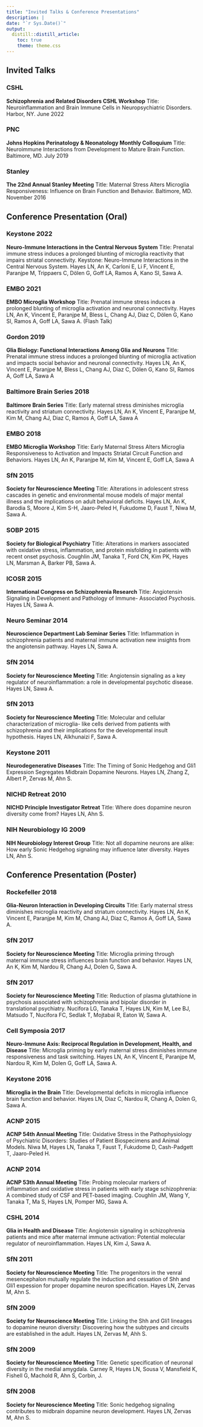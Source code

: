 ```yaml
---
title: "Invited Talks & Conference Presentations"
description: |
date: "`r Sys.Date()`"
output:
  distill::distill_article:
    toc: true
    theme: theme.css
---
```


## Invited Talks

### CSHL
**Schizophrenia and Related Disorders CSHL Workshop** Title: Neuroinflammation and Brain Immune Cells in Neuropsychiatric Disorders. Harbor, NY. June 2022

### PNC
**Johns Hopkins Perinatology & Neonatology Monthly Colloquium** Title: Neuroimmune Interactions from Development to Mature Brain Function. Baltimore, MD. July 2019

### Stanley
**The 22nd Annual Stanley Meeting** Title: Maternal Stress Alters Microglia Responsiveness: Influence on Brain Function and Behavior. Baltimore, MD. November 2016

## Conference Presentation (Oral)
### Keystone 2022
**Neuro-Immune Interactions in the Central Nervous System** Title: Prenatal immune stress induces a prolonged blunting of microglia reactivity that impairs striatal connectivity. Keystone: Neuro-Immune Interactions in the Central Nervous System. Hayes LN, An K, Carloni E, Li F, Vincent E, Paranjpe M, Trippaers C, Dölen G, Goff LA, Ramos A, Kano SI, Sawa A.

### EMBO 2021
**EMBO Microglia Workshop** Title: Prenatal immune stress induces a prolonged blunting of microglia activation and neuronal connectivity. Hayes LN, An K, Vincent E, Paranjpe M, Bless L, Chang AJ, Diaz C, Dölen G, Kano SI, Ramos A, Goff LA, Sawa A. (Flash Talk)

### Gordon 2019
**Glia Biology: Functional Interactions Among Glia and Neurons** Title: Prenatal immune stress induces a prolonged blunting of microglia activation and impacts social behavior and neuronal connectivity. Hayes LN, An K, Vincent E, Paranjpe M, Bless L, Chang AJ, Diaz C, Dölen G, Kano SI, Ramos A, Goff LA, Sawa A

### Baltimore Brain Series 2018
**Baltimore Brain Series** Title: Early maternal stress diminishes microglia reactivity and striatum connectivity. Hayes LN, An K, Vincent E, Paranjpe M, Kim M, Chang AJ, Diaz C, Ramos A, Goff LA, Sawa A

### EMBO 2018
**EMBO Microglia Workshop** Title: Early Maternal Stress Alters Microglia Responsiveness to Activation and Impacts Striatal Circuit Function and Behaviors. Hayes LN, An K, Paranjpe M, Kim M, Vincent E, Goff LA, Sawa A

### SfN 2015
**Society for Neuroscience Meeting** Title: Alterations in adolescent stress cascades in genetic and environmental mouse models of major mental illness and the implications on adult behavioral deficits. Hayes LN, An K, Barodia S, Moore J, Kim S-H, Jaaro-Peled H, Fukudome D, Faust T, Niwa M, Sawa A.

### SOBP 2015
**Society for Biological Psychiatry** Title: Alterations in markers associated with oxidative stress, inflammation, and protein misfolding in patients with recent onset psychosis. Coughlin JM, Tanaka T, Ford CN, Kim PK, Hayes LN, Marsman A, Barker PB, Sawa A.

### ICOSR 2015
**International Congress on Schizophrenia Research** Title: Angiotensin Signaling in Development and Pathology of Immune- Associated Psychosis. Hayes LN, Sawa A.

### Neuro Seminar 2014
**Neuroscience Department Lab Seminar Series** Title: Inflammation in schizophrenia patients and maternal immune activation new insights from the angiotensin pathway. Hayes LN, Sawa A.

### SfN 2014
**Society for Neuroscience Meeting** Title: Angiotensin signaling as a key regulator of neuroinflammation: a role in developmental psychotic disease. Hayes LN, Sawa A.

### SfN 2013
**Society for Neuroscience Meeting** Title: Molecular and cellular characterization of microglia- like cells derived from patients with schizophrenia and their implications for the developmental insult hypothesis. Hayes LN, Alkhunaizi F, Sawa A.

### Keystone 2011
**Neurodegenerative Diseases** Title: The Timing of Sonic Hedgehog and Gli1 Expression Segregates Midbrain Dopamine Neurons. Hayes LN, Zhang Z, Albert P, Zervas M, Ahn S.

### NICHD Retreat 2010
**NICHD Principle Investigator Retreat** Title: Where does dopamine neuron diversity come from? Hayes LN, Ahn S.

### NIH Neurobiology IG 2009
**NIH Neurobiology Interest Group** Title: Not all dopamine neurons are alike: How early Sonic Hedgehog signaling may influence later diversity. Hayes LN, Ahn S.

## Conference Presentation (Poster)
### Rockefeller 2018
**Glia-Neuron Interaction in Developing Circuits** Title: Early maternal stress diminishes microglia reactivity and striatum connectivity. Hayes LN, An K, Vincent E, Paranjpe M, Kim M, Chang AJ, Diaz C, Ramos A, Goff LA, Sawa A.

### SfN 2017
**Society for Neuroscience Meeting** Title: Microglia priming through maternal immune stress influences brain function and behavior. Hayes LN, An K, Kim M, Nardou R, Chang AJ, Dolen G, Sawa A.

### SfN 2017
**Society for Neuroscience Meeting** Title: Reduction of plasma glutathione in psychosis associated with schizophrenia and bipolar disorder in translational psychiatry. Nucifora LG, Tanaka T, Hayes LN, Kim M, Lee BJ, Matsudo T, Nucifora FC, Sedlak T, Mojtabai R, Eaton W, Sawa A.

### Cell Symposia 2017
**Neuro-Immune Axis: Reciprocal Regulation in Development, Health, and Disease** Title: Microglia priming by early maternal stress diminishes immune responsiveness and task switching. Hayes LN, An K, Vincent E, Paranjpe M, Nardou R, Kim M, Dolen G, Goff LA, Sawa A.

### Keystone 2016
**Microglia in the Brain** Title: Developmental deficits in microglia influence brain function and behavior. Hayes LN, Diaz C, Nardou R, Chang A, Dolen G, Sawa A.

### ACNP 2015
**ACNP 54th Annual Meeting** Title: Oxidative Stress in the Pathophysiology of Psychiatric Disorders: Studies of Patient Biospecimens and Animal Models. Niwa M, Hayes LN, Tanaka T, Faust T, Fukudome D, Cash-Padgett T, Jaaro-Peled H.

### ACNP 2014
**ACNP 53th Annual Meeting** Title: Probing molecular markers of inflammation and oxidative stress in patients with early stage schizophrenia: A combined study of CSF and PET-based imaging. Coughlin JM, Wang Y, Tanaka T, Ma S, Hayes LN, Pomper MG, Sawa A.

### CSHL 2014
**Glia in Health and Disease** Title: Angiotensin signaling in schizophrenia patients and mice after maternal immune activation: Potential molecular regulator of neuroinflammation. Hayes LN, Kim J, Sawa A.

### SfN 2011
**Society for Neuroscience Meeting** Title: The progenitors in the venral mesencephalon mutually regulate the induction and cessation of Shh and Gli1 expession for proper dopamine neuron specification. Hayes LN, Zervas M, Ahn S.

### SfN 2009
**Society for Neuroscience Meeting** Title: Linking the Shh and Gli1 lineages to dopamine neuron diversity: Discovering how the subtypes and circuits are established in the adult. Hayes LN, Zervas M, Ahh S.

### SfN 2009
**Society for Neuroscience Meeting** Title: Genetic specification of neuronal diversity in the medial amygdala. Carney R, Hayes LN, Sousa V, Mansfield K, Fishell G, Machold R, Ahn S, Corbin, J.

### SfN 2008
**Society for Neuroscience Meeting** Title: Sonic hedgehog signaling contributes to midbrain dopamine neuron development. Hayes LN, Zervas M, Ahn S.